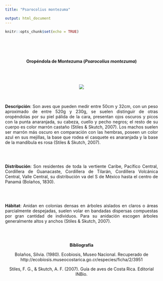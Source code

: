 ---
title: "Psarocolius montezuma"

output: html_document
---

```{r setup, include=FALSE}
knitr::opts_chunk$set(echo = TRUE)
```

\
\
\
\
 <center>**Oropéndola de Montezuma (*Psarocolius montezuma*)**<center>
\
\
\
\
 <center>![](imagen/oro1.jpg)<center>
\
\
 <p align="justify">
 **Descripción**: Son aves que pueden medir entre 50cm y 32cm, con un peso aproximado de entre 520g y 230g, se suelen distinguir de otras oropéndolas por su piel pálida de la cara, presentan ojos oscuros y picos con la punta anaranjada, su cabeza, cuello y pecho negros; el resto de su cuerpo es color marrón castaño (Stiles & Skutch, 2007).
Los machos suelen ser marrón más oscuro en comparación con las hembras, poseen un color azul en sus mejillas, la base que rodea el casquete es anaranjada y la base de la mandíbula es rosa (Stiles & Skutch, 2007).
</p>
\
\
<p align="justify">
**Distribución**: Son residentes de toda la vertiente Caribe, Pacífico Central, Cordillera de Guanacaste, Cordillera de Tilarán, Cordillera Volcánica Central, Valle Central, su distribución va del S de México hasta el centro de Panamá (Bolaños, 1830). 
</p>
\
\
<p align="justify">
**Hábitat**: Anidan en colonias densas en árboles aislados en claros o áreas parcialmente despejadas, suelen volar en bandadas dispersas compuestas por gran cantidad de individuos. Para su anidación escogen árboles generalmente altos y anchos (Stiles & Skutch, 2007).
</p>
\
\
<p align="justify">
**Bibliografía**

Bolaños, Silvia. (1980). Ecobiosis, Museo Nacional. Recuperado de http://ecobiosis.museocostarica.go.cr/especies/ficha/2/3951

Stiles, F. G., & Skutch, A. F. (2007). Guía de aves de Costa Rica. Editorial INBio.
</p>
